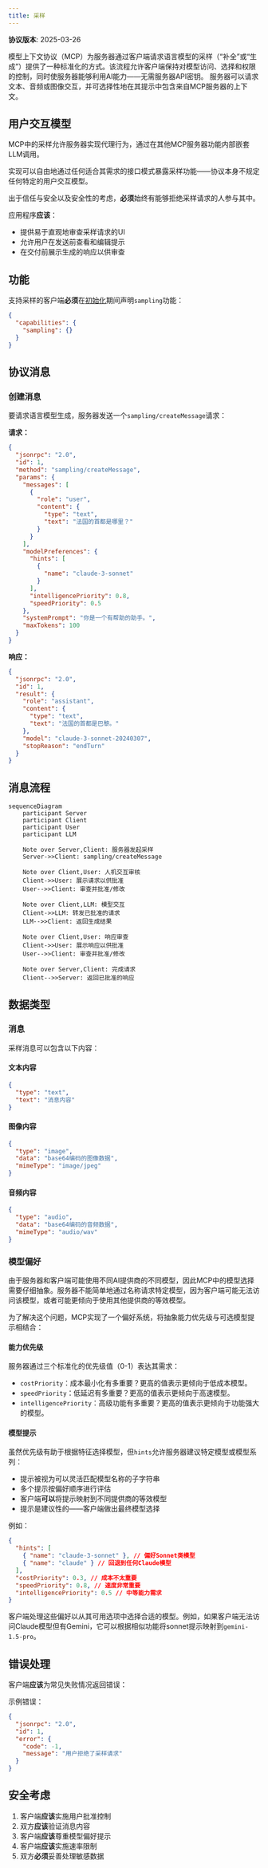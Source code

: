 ```yaml
---
title: 采样
---
```


<Info>**协议版本**: 2025-03-26</Info>

模型上下文协议（MCP）为服务器通过客户端请求语言模型的采样（“补全”或“生成”）提供了一种标准化的方式。该流程允许客户端保持对模型访问、选择和权限的控制，同时使服务器能够利用AI能力——无需服务器API密钥。
服务器可以请求文本、音频或图像交互，并可选择性地在其提示中包含来自MCP服务器的上下文。

## 用户交互模型

MCP中的采样允许服务器实现代理行为，通过在其他MCP服务器功能内部嵌套LLM调用。

实现可以自由地通过任何适合其需求的接口模式暴露采样功能——协议本身不规定任何特定的用户交互模型。

<Warning>

出于信任与安全以及安全性的考虑，**必须**始终有能够拒绝采样请求的人参与其中。

应用程序**应该**：

- 提供易于直观地审查采样请求的UI
- 允许用户在发送前查看和编辑提示
- 在交付前展示生成的响应以供审查

</Warning>

## 功能

支持采样的客户端**必须**在[初始化](/specification/2025-03-26/basic/lifecycle#initialization)期间声明`sampling`功能：

```json
{
  "capabilities": {
    "sampling": {}
  }
}
```

## 协议消息

### 创建消息

要请求语言模型生成，服务器发送一个`sampling/createMessage`请求：

**请求：**

```json
{
  "jsonrpc": "2.0",
  "id": 1,
  "method": "sampling/createMessage",
  "params": {
    "messages": [
      {
        "role": "user",
        "content": {
          "type": "text",
          "text": "法国的首都是哪里？"
        }
      }
    ],
    "modelPreferences": {
      "hints": [
        {
          "name": "claude-3-sonnet"
        }
      ],
      "intelligencePriority": 0.8,
      "speedPriority": 0.5
    },
    "systemPrompt": "你是一个有帮助的助手。",
    "maxTokens": 100
  }
}
```

**响应：**

```json
{
  "jsonrpc": "2.0",
  "id": 1,
  "result": {
    "role": "assistant",
    "content": {
      "type": "text",
      "text": "法国的首都是巴黎。"
    },
    "model": "claude-3-sonnet-20240307",
    "stopReason": "endTurn"
  }
}
```

## 消息流程

```mermaid
sequenceDiagram
    participant Server
    participant Client
    participant User
    participant LLM

    Note over Server,Client: 服务器发起采样
    Server->>Client: sampling/createMessage

    Note over Client,User: 人机交互审核
    Client->>User: 展示请求以供批准
    User-->>Client: 审查并批准/修改

    Note over Client,LLM: 模型交互
    Client->>LLM: 转发已批准的请求
    LLM-->>Client: 返回生成结果

    Note over Client,User: 响应审查
    Client->>User: 展示响应以供批准
    User-->>Client: 审查并批准/修改

    Note over Server,Client: 完成请求
    Client-->>Server: 返回已批准的响应
```

## 数据类型

### 消息

采样消息可以包含以下内容：

#### 文本内容

```json
{
  "type": "text",
  "text": "消息内容"
}
```

#### 图像内容

```json
{
  "type": "image",
  "data": "base64编码的图像数据",
  "mimeType": "image/jpeg"
}
```

#### 音频内容

```json
{
  "type": "audio",
  "data": "base64编码的音频数据",
  "mimeType": "audio/wav"
}
```

### 模型偏好

由于服务器和客户端可能使用不同AI提供商的不同模型，因此MCP中的模型选择需要仔细抽象。服务器不能简单地通过名称请求特定模型，因为客户端可能无法访问该模型，或者可能更倾向于使用其他提供商的等效模型。

为了解决这个问题，MCP实现了一个偏好系统，将抽象能力优先级与可选模型提示相结合：

#### 能力优先级

服务器通过三个标准化的优先级值（0-1）表达其需求：

- `costPriority`：成本最小化有多重要？更高的值表示更倾向于低成本模型。
- `speedPriority`：低延迟有多重要？更高的值表示更倾向于高速模型。
- `intelligencePriority`：高级功能有多重要？更高的值表示更倾向于功能强大的模型。

#### 模型提示

虽然优先级有助于根据特征选择模型，但`hints`允许服务器建议特定模型或模型系列：

- 提示被视为可以灵活匹配模型名称的子字符串
- 多个提示按偏好顺序进行评估
- 客户端**可以**将提示映射到不同提供商的等效模型
- 提示是建议性的——客户端做出最终模型选择

例如：

```json
{
  "hints": [
    { "name": "claude-3-sonnet" }, // 偏好Sonnet类模型
    { "name": "claude" } // 回退到任何Claude模型
  ],
  "costPriority": 0.3, // 成本不太重要
  "speedPriority": 0.8, // 速度非常重要
  "intelligencePriority": 0.5 // 中等能力需求
}
```

客户端处理这些偏好以从其可用选项中选择合适的模型。例如，如果客户端无法访问Claude模型但有Gemini，它可以根据相似功能将sonnet提示映射到`gemini-1.5-pro`。

## 错误处理

客户端**应该**为常见失败情况返回错误：

示例错误：

```json
{
  "jsonrpc": "2.0",
  "id": 1,
  "error": {
    "code": -1,
    "message": "用户拒绝了采样请求"
  }
}
```

## 安全考虑

1. 客户端**应该**实施用户批准控制
2. 双方**应该**验证消息内容
3. 客户端**应该**尊重模型偏好提示
4. 客户端**应该**实施速率限制
5. 双方**必须**妥善处理敏感数据